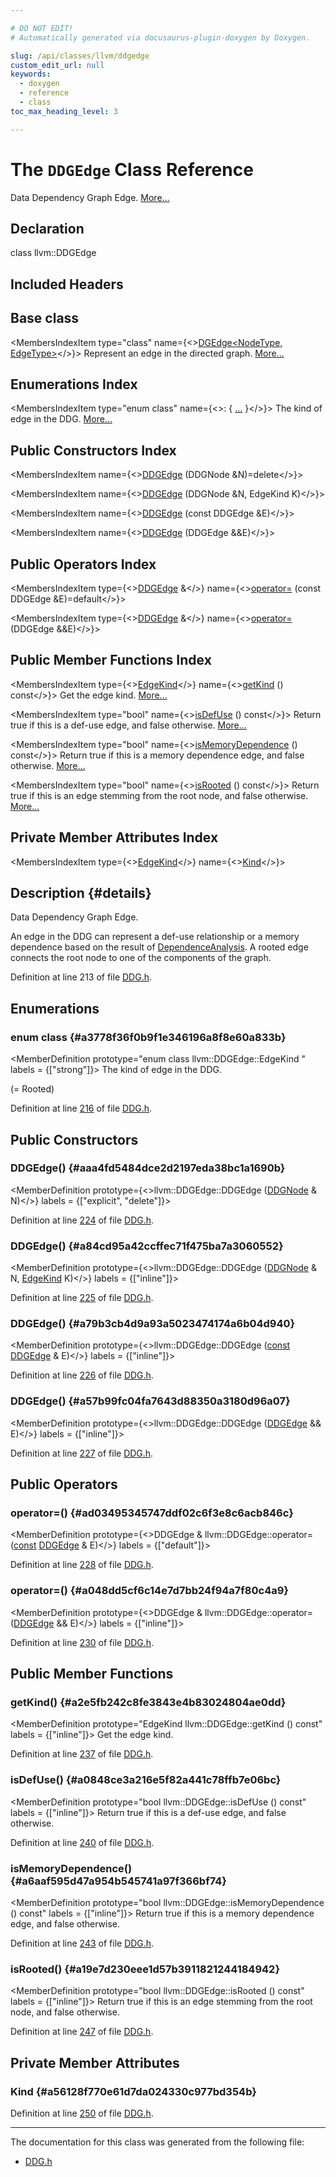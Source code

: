 ```yaml
---

# DO NOT EDIT!
# Automatically generated via docusaurus-plugin-doxygen by Doxygen.

slug: /api/classes/llvm/ddgedge
custom_edit_url: null
keywords:
  - doxygen
  - reference
  - class
toc_max_heading_level: 3

---
```





# The `DDGEdge` Class Reference

<DoxygenPage pluginConfig={pluginConfig}>

Data Dependency Graph Edge. <a href="#details">More...</a>

## Declaration

<CodeBlock>class llvm::DDGEdge</CodeBlock>

## Included Headers

<IncludesList>
<IncludesListItem
  filePath="llvm/Analysis/DDG.h"
  permalink="/docs/api/files/include/include/llvm/include/llvm/analysis/ddg-h"
  isLocal="true" />
</IncludesList>

## Base class

<MembersIndex>

<MembersIndexItem
  type="class"
  name={<><a href="/docs/api/classes/llvm/dgedge">DGEdge&lt;NodeType, EdgeType&gt;</a></>}>
Represent an edge in the directed graph. <a href="/docs/api/classes/llvm/dgedge/#details">More...</a>
</MembersIndexItem>

</MembersIndex>

## Enumerations Index

<MembersIndex>

<MembersIndexItem
  type="enum class"
  name={<>:  &#123; <a href="#a3778f36f0b9f1e346196a8f8e60a833b">...</a> &#125;</>}>
The kind of edge in the DDG. <a href="#a3778f36f0b9f1e346196a8f8e60a833b">More...</a>
</MembersIndexItem>

</MembersIndex>

## Public Constructors Index

<MembersIndex>

<MembersIndexItem
  name={<><a href="#aaa4fd5484dce2d2197eda38bc1a1690b">DDGEdge</a> (DDGNode &amp;N)=delete</>}>
</MembersIndexItem>

<MembersIndexItem
  name={<><a href="#a84cd95a42ccffec71f475ba7a3060552">DDGEdge</a> (DDGNode &amp;N, EdgeKind K)</>}>
</MembersIndexItem>

<MembersIndexItem
  name={<><a href="#a79b3cb4d9a93a5023474174a6b04d940">DDGEdge</a> (const DDGEdge &amp;E)</>}>
</MembersIndexItem>

<MembersIndexItem
  name={<><a href="#a57b99fc04fa7643d88350a3180d96a07">DDGEdge</a> (DDGEdge &amp;&amp;E)</>}>
</MembersIndexItem>

</MembersIndex>

## Public Operators Index

<MembersIndex>

<MembersIndexItem
  type={<><a href="/docs/api/classes/llvm/ddgedge">DDGEdge</a> &amp;</>}
  name={<><a href="#ad03495345747ddf02c6f3e8c6acb846c">operator=</a> (const DDGEdge &amp;E)=default</>}>
</MembersIndexItem>

<MembersIndexItem
  type={<><a href="/docs/api/classes/llvm/ddgedge">DDGEdge</a> &amp;</>}
  name={<><a href="#a048dd5cf6c14e7d7bb24f94a7f80c4a9">operator=</a> (DDGEdge &amp;&amp;E)</>}>
</MembersIndexItem>

</MembersIndex>

## Public Member Functions Index

<MembersIndex>

<MembersIndexItem
  type={<><a href="#a3778f36f0b9f1e346196a8f8e60a833b">EdgeKind</a></>}
  name={<><a href="#a2e5fb242c8fe3843e4b83024804ae0dd">getKind</a> () const</>}>
Get the edge kind. <a href="#a2e5fb242c8fe3843e4b83024804ae0dd">More...</a>
</MembersIndexItem>

<MembersIndexItem
  type="bool"
  name={<><a href="#a0848ce3a216e5f82a441c78ffb7e06bc">isDefUse</a> () const</>}>
Return true if this is a def-use edge, and false otherwise. <a href="#a0848ce3a216e5f82a441c78ffb7e06bc">More...</a>
</MembersIndexItem>

<MembersIndexItem
  type="bool"
  name={<><a href="#a6aaf595d47a954b545741a97f366bf74">isMemoryDependence</a> () const</>}>
Return true if this is a memory dependence edge, and false otherwise. <a href="#a6aaf595d47a954b545741a97f366bf74">More...</a>
</MembersIndexItem>

<MembersIndexItem
  type="bool"
  name={<><a href="#a19e7d230eee1d57b3911821244184942">isRooted</a> () const</>}>
Return true if this is an edge stemming from the root node, and false otherwise. <a href="#a19e7d230eee1d57b3911821244184942">More...</a>
</MembersIndexItem>

</MembersIndex>

## Private Member Attributes Index

<MembersIndex>

<MembersIndexItem
  type={<><a href="#a3778f36f0b9f1e346196a8f8e60a833b">EdgeKind</a></>}
  name={<><a href="#a56128f770e61d7da024330c977bd354b">Kind</a></>}>
</MembersIndexItem>

</MembersIndex>

## Description {#details}

Data Dependency Graph Edge.

An edge in the DDG can represent a def-use relationship or a memory dependence based on the result of <a href="/docs/api/classes/llvm/dependenceanalysis">DependenceAnalysis</a>. A rooted edge connects the root node to one of the components of the graph.

Definition at line 213 of file <a href="/docs/api/files/include/include/llvm/include/llvm/analysis/ddg-h">DDG.h</a>.

<SectionDefinition>

## Enumerations

### enum class  {#a3778f36f0b9f1e346196a8f8e60a833b}

<MemberDefinition
  prototype="enum class llvm::DDGEdge::EdgeKind "
 labels = {["strong"]}>
The kind of edge in the DDG.

<EnumerationList title="Enumeration values">

<Link id="a3778f36f0b9f1e346196a8f8e60a833ba88183b946cc5f0e8c96b2e66e1c74a7e" />
<EnumerationListItem name="Unknown">

</EnumerationListItem>

<Link id="a3778f36f0b9f1e346196a8f8e60a833ba2bf1e50cea889e4d706461e22789089b" />
<EnumerationListItem name="RegisterDefUse">

</EnumerationListItem>

<Link id="a3778f36f0b9f1e346196a8f8e60a833bad307e4a4462ecd7b9733b088e912df5c" />
<EnumerationListItem name="MemoryDependence">

</EnumerationListItem>

<Link id="a3778f36f0b9f1e346196a8f8e60a833ba4e09d3aae9ff4b3949f387da86f7519c" />
<EnumerationListItem name="Rooted">

</EnumerationListItem>

<Link id="a3778f36f0b9f1e346196a8f8e60a833bad55b30607c2a9a2616347d6edb789f6b" />
<EnumerationListItem name="Last">
 (= Rooted)
</EnumerationListItem>

</EnumerationList>

Definition at line <a href="/docs/api/files/include/include/llvm/include/llvm/analysis/ddg-h/#l00216">216</a> of file <a href="/docs/api/files/include/include/llvm/include/llvm/analysis/ddg-h">DDG.h</a>.
</MemberDefinition>

</SectionDefinition>

<SectionDefinition>

## Public Constructors

### DDGEdge() {#aaa4fd5484dce2d2197eda38bc1a1690b}

<MemberDefinition
  prototype={<>llvm::DDGEdge::DDGEdge (<a href="/docs/api/classes/llvm/ddgnode">DDGNode</a> &amp; N)</>}
  labels = {["explicit", "delete"]}>

Definition at line <a href="/docs/api/files/include/include/llvm/include/llvm/analysis/ddg-h/#l00224">224</a> of file <a href="/docs/api/files/include/include/llvm/include/llvm/analysis/ddg-h">DDG.h</a>.
</MemberDefinition>

### DDGEdge() {#a84cd95a42ccffec71f475ba7a3060552}

<MemberDefinition
  prototype={<>llvm::DDGEdge::DDGEdge (<a href="/docs/api/classes/llvm/ddgnode">DDGNode</a> &amp; N, <a href="#a3778f36f0b9f1e346196a8f8e60a833b">EdgeKind</a> K)</>}
  labels = {["inline"]}>

Definition at line <a href="/docs/api/files/include/include/llvm/include/llvm/analysis/ddg-h/#l00225">225</a> of file <a href="/docs/api/files/include/include/llvm/include/llvm/analysis/ddg-h">DDG.h</a>.
</MemberDefinition>

### DDGEdge() {#a79b3cb4d9a93a5023474174a6b04d940}

<MemberDefinition
  prototype={<>llvm::DDGEdge::DDGEdge (<a href="/docs/api/files/lib/lib/target/lib/target/aarch64/aarch64promoteconstant-cpp/#a90f8350fecae261c25be85d38b451bff">const</a> <a href="/docs/api/classes/llvm/ddgedge">DDGEdge</a> &amp; E)</>}
  labels = {["inline"]}>

Definition at line <a href="/docs/api/files/include/include/llvm/include/llvm/analysis/ddg-h/#l00226">226</a> of file <a href="/docs/api/files/include/include/llvm/include/llvm/analysis/ddg-h">DDG.h</a>.
</MemberDefinition>

### DDGEdge() {#a57b99fc04fa7643d88350a3180d96a07}

<MemberDefinition
  prototype={<>llvm::DDGEdge::DDGEdge (<a href="/docs/api/classes/llvm/ddgedge">DDGEdge</a> &amp;&amp; E)</>}
  labels = {["inline"]}>

Definition at line <a href="/docs/api/files/include/include/llvm/include/llvm/analysis/ddg-h/#l00227">227</a> of file <a href="/docs/api/files/include/include/llvm/include/llvm/analysis/ddg-h">DDG.h</a>.
</MemberDefinition>

</SectionDefinition>

<SectionDefinition>

## Public Operators

### operator=() {#ad03495345747ddf02c6f3e8c6acb846c}

<MemberDefinition
  prototype={<>DDGEdge &amp; llvm::DDGEdge::operator= (<a href="/docs/api/files/lib/lib/target/lib/target/aarch64/aarch64promoteconstant-cpp/#a90f8350fecae261c25be85d38b451bff">const</a> <a href="/docs/api/classes/llvm/ddgedge">DDGEdge</a> &amp; E)</>}
  labels = {["default"]}>

Definition at line <a href="/docs/api/files/include/include/llvm/include/llvm/analysis/ddg-h/#l00228">228</a> of file <a href="/docs/api/files/include/include/llvm/include/llvm/analysis/ddg-h">DDG.h</a>.
</MemberDefinition>

### operator=() {#a048dd5cf6c14e7d7bb24f94a7f80c4a9}

<MemberDefinition
  prototype={<>DDGEdge &amp; llvm::DDGEdge::operator= (<a href="/docs/api/classes/llvm/ddgedge">DDGEdge</a> &amp;&amp; E)</>}
  labels = {["inline"]}>

Definition at line <a href="/docs/api/files/include/include/llvm/include/llvm/analysis/ddg-h/#l00230">230</a> of file <a href="/docs/api/files/include/include/llvm/include/llvm/analysis/ddg-h">DDG.h</a>.
</MemberDefinition>

</SectionDefinition>

<SectionDefinition>

## Public Member Functions

### getKind() {#a2e5fb242c8fe3843e4b83024804ae0dd}

<MemberDefinition
  prototype="EdgeKind llvm::DDGEdge::getKind () const"
  labels = {["inline"]}>
Get the edge kind.

Definition at line <a href="/docs/api/files/include/include/llvm/include/llvm/analysis/ddg-h/#l00237">237</a> of file <a href="/docs/api/files/include/include/llvm/include/llvm/analysis/ddg-h">DDG.h</a>.
</MemberDefinition>

### isDefUse() {#a0848ce3a216e5f82a441c78ffb7e06bc}

<MemberDefinition
  prototype="bool llvm::DDGEdge::isDefUse () const"
  labels = {["inline"]}>
Return true if this is a def-use edge, and false otherwise.

Definition at line <a href="/docs/api/files/include/include/llvm/include/llvm/analysis/ddg-h/#l00240">240</a> of file <a href="/docs/api/files/include/include/llvm/include/llvm/analysis/ddg-h">DDG.h</a>.
</MemberDefinition>

### isMemoryDependence() {#a6aaf595d47a954b545741a97f366bf74}

<MemberDefinition
  prototype="bool llvm::DDGEdge::isMemoryDependence () const"
  labels = {["inline"]}>
Return true if this is a memory dependence edge, and false otherwise.

Definition at line <a href="/docs/api/files/include/include/llvm/include/llvm/analysis/ddg-h/#l00243">243</a> of file <a href="/docs/api/files/include/include/llvm/include/llvm/analysis/ddg-h">DDG.h</a>.
</MemberDefinition>

### isRooted() {#a19e7d230eee1d57b3911821244184942}

<MemberDefinition
  prototype="bool llvm::DDGEdge::isRooted () const"
  labels = {["inline"]}>
Return true if this is an edge stemming from the root node, and false otherwise.

Definition at line <a href="/docs/api/files/include/include/llvm/include/llvm/analysis/ddg-h/#l00247">247</a> of file <a href="/docs/api/files/include/include/llvm/include/llvm/analysis/ddg-h">DDG.h</a>.
</MemberDefinition>

</SectionDefinition>

<SectionDefinition>

## Private Member Attributes

### Kind {#a56128f770e61d7da024330c977bd354b}

<MemberDefinition
  prototype="EdgeKind llvm::DDGEdge::Kind">

Definition at line <a href="/docs/api/files/include/include/llvm/include/llvm/analysis/ddg-h/#l00250">250</a> of file <a href="/docs/api/files/include/include/llvm/include/llvm/analysis/ddg-h">DDG.h</a>.
</MemberDefinition>

</SectionDefinition>

<hr/>

The documentation for this class was generated from the following file:

<ul>
<li><a href="/docs/api/files/include/include/llvm/include/llvm/analysis/ddg-h">DDG.h</a></li>
</ul>

</DoxygenPage>
